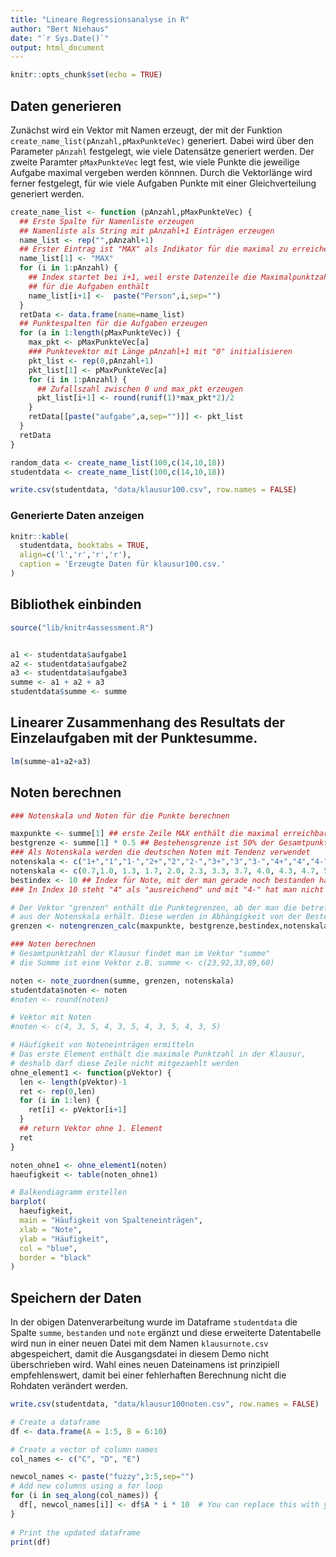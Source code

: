 ```yaml
---
title: "Lineare Regressionsanalyse in R"
author: "Bert Niehaus"
date: "`r Sys.Date()`"
output: html_document
---
```


```r
knitr::opts_chunk$set(echo = TRUE)
```
## Daten generieren
Zunächst wird ein Vektor mit Namen erzeugt, der mit der Funktion `create_name_list(pAnzahl,pMaxPunkteVec)` generiert. Dabei wird über den Parameter `pAnzahl` festgelegt, wie viele Datensätze generiert werden. Der zweite Paramter `pMaxPunkteVec` legt fest, wie viele Punkte die jeweilige Aufgabe maximal vergeben werden könnnen. Durch die Vektorlänge wird ferner festgelegt, für wie viele Aufgaben Punkte mit einer Gleichverteilung generiert werden. 
```r
create_name_list <- function (pAnzahl,pMaxPunkteVec) {
  ## Erste Spalte für Namenliste erzeugen
  ## Namenliste als String mit pAnzahl+1 Einträgen erzeugen
  name_list <- rep("",pAnzahl+1)
  ## Erster Eintrag ist "MAX" als Indikator für die maximal zu erreichenden Punkte
  name_list[1] <- "MAX"
  for (i in 1:pAnzahl) {
    ## Index startet bei i+1, weil erste Datenzeile die Maximalpunktzahl 
    ## für die Aufgaben enthält
    name_list[i+1] <-  paste("Person",i,sep="")
  }
  retData <- data.frame(name=name_list) 
  ## Punktespalten für die Aufgaben erzeugen
  for (a in 1:length(pMaxPunkteVec)) {
    max_pkt <- pMaxPunkteVec[a]
    ### Punktevektor mit Länge pAnzahl+1 mit "0" initialisieren 
    pkt_list <- rep(0,pAnzahl+1)
    pkt_list[1] <- pMaxPunkteVec[a] 
    for (i in 1:pAnzahl) {
      ## Zufallszahl zwischen 0 und max_pkt erzeugen
      pkt_list[i+1] <- round(runif(1)*max_pkt*2)/2 
    }
    retData[[paste("aufgabe",a,sep="")]] <- pkt_list
  }  
  retData
}

random_data <- create_name_list(100,c(14,10,18))
studentdata <- create_name_list(100,c(14,10,18))
```

```r
write.csv(studentdata, "data/klausur100.csv", row.names = FALSE)
```


### Generierte Daten anzeigen
```r
knitr::kable(
  studentdata, booktabs = TRUE,
  align=c('l','r','r','r'),
  caption = 'Erzeugte Daten für klausur100.csv.'
)
```

## Bibliothek einbinden 
```r
source("lib/knitr4assessment.R")


a1 <- studentdata$aufgabe1
a2 <- studentdata$aufgabe2
a3 <- studentdata$aufgabe3
summe <- a1 + a2 + a3
studentdata$summe <- summe
```

## Linearer Zusammenhang des Resultats der Einzelaufgaben mit der Punktesumme.
```r
lm(summe~a1+a2+a3)
```


## Noten berechnen
```r
### Notenskala und Noten für die Punkte berechnen 

maxpunkte <- summe[1] ## erste Zeile MAX enthält die maximal erreichbaren Punkte
bestgrenze <- summe[1] * 0.5 ## Bestehensgrenze ist 50% der Gesamtpunktzahl
### Als Notenskala werden die deutschen Noten mit Tendenz verwendet
notenskala <- c("1+","1","1-","2+","2","2-","3+","3","3-","4+","4","4-","5+","5","5-","6")
notenskala <- c(0.7,1.0, 1.3, 1.7, 2.0, 2.3, 3.3, 3.7, 4.0, 4.3, 4.7, 5.0, 5.3, 6.0)
bestindex <- 10 ## Index für Note, mit der man gerade noch bestanden hat. 
### In Index 10 steht "4" als "ausreichend" und mit "4-" hat man nicht mehr bestanden.

# Der Vektor "grenzen" enthält die Punktegrenzen, ab der man die betreffende Note
# aus der Notenskala erhält. Diese werden in Abhängigkeit von der Bestehensgrenze gewählt.
grenzen <- notengrenzen_calc(maxpunkte, bestgrenze,bestindex,notenskala)

### Noten berechnen
# Gesamtpunktzahl der Klausur findet man im Vektor "summe"
# die Summe ist eine Vektor z.B. summe <- c(23,92,33,89,60)

noten <- note_zuordnen(summe, grenzen, notenskala)
studentdata$noten <- noten
#noten <- round(noten)

# Vektor mit Noten
#noten <- c(4, 3, 5, 4, 3, 5, 4, 3, 5, 4, 3, 5)

# Häufigkeit von Noteneinträgen ermitteln
# Das erste Element enthält die maximale Punktzahl in der Klausur,
# deshalb darf diese Zeile nicht mitgezaehlt werden
ohne_element1 <- function(pVektor) {
  len <- length(pVektor)-1
  ret <- rep(0,len)
  for (i in 1:len) {
    ret[i] <- pVektor[i+1]
  }
  ## return Vektor ohne 1. Element
  ret
}

noten_ohne1 <- ohne_element1(noten)
haeufigkeit <- table(noten_ohne1)

# Balkendiagramm erstellen
barplot(
  haeufigkeit,
  main = "Häufigkeit von Spalteneinträgen",
  xlab = "Note",
  ylab = "Häufigkeit",
  col = "blue",
  border = "black"
)
```



## Speichern der Daten
In der obigen Datenverarbeitung wurde im Dataframe `studentdata` die Spalte `summe`, `bestanden` und `note` ergänzt und diese erweiterte Datentabelle wird nun in einer neuen Datei mit dem Namen `klausurnote.csv` abgespeichert, damit die Ausgangsdatei in diesem Demo nicht überschrieben wird. 
Wahl eines neuen Dateinamens ist prinzipiell empfehlenswert, damit bei einer fehlerhaften Berechnung nicht die Rohdaten verändert werden.
```r
write.csv(studentdata, "data/klausur100noten.csv", row.names = FALSE)
```


```r
# Create a dataframe
df <- data.frame(A = 1:5, B = 6:10)

# Create a vector of column names
col_names <- c("C", "D", "E")

newcol_names <- paste("fuzzy",3:5,sep="")
# Add new columns using a for loop
for (i in seq_along(col_names)) {
  df[, newcol_names[i]] <- df$A * i * 10  # You can replace this with your own calculation
}
  
# Print the updated dataframe
print(df)
```

